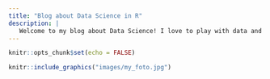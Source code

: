 ```yaml
---
title: "Blog about Data Science in R"
description: |
   Welcome to my blog about Data Science! I love to play with data and try to understand the world through the lens of Statistics, Machine Learning and Artifitial Intelligence. I also love to learn, to teach and to create. Having a personal blog optimally combines all of my passions. And all of this is possible with R and RStudio. That's why I love R!  
---
```


```r
knitr::opts_chunk$set(echo = FALSE)
```

```r
knitr::include_graphics("images/my_foto.jpg")
```

